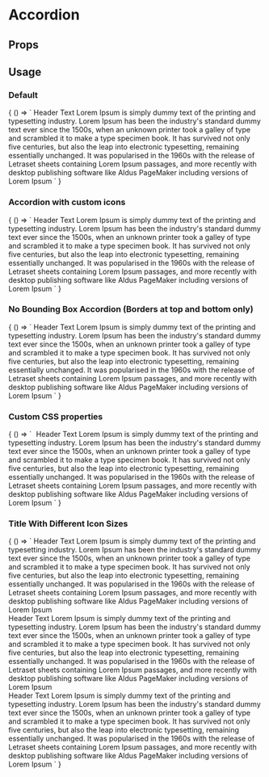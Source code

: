 
# Accordion

<Meta
  title='Accordion'
  component='fw-accordion'
/>

## Props 

<Props of="fw-accordion"/>

## Usage

### Default
<Preview>
  <Story name='Default'>
    {
      () => `<fw-accordion expanded="true">
              <fw-accordion-title>Header Text</fw-accordion-title>
              <fw-accordion-body>
                Lorem Ipsum is simply dummy text of the printing and typesetting industry. Lorem Ipsum has been the industry's standard dummy text ever since the 1500s, when an unknown printer took a galley of type and scrambled it to make a type specimen book. It has survived not only five centuries, but also the leap into electronic typesetting, remaining essentially unchanged. It was popularised in the 1960s with the release of Letraset sheets containing Lorem Ipsum passages, and more recently with desktop publishing software like Aldus PageMaker including versions of Lorem Ipsum
              </fw-accordion-body>
            </fw-accordion>`
    }
  </Story>
</Preview>

### Accordion with custom icons
<Preview>
  <Story name='Accordion with custom icons'>
    {
      () => `<fw-accordion expanded="true">
              <fw-accordion-title>
                <fw-icon
                  name='minus'
                  size="14"
                  slot="expanded-icon" ></fw-icon>
                <fw-icon
                  name='plus'
                  size="14"
                  slot="collapsed-icon" ></fw-icon>
                Header Text
              </fw-accordion-title>
              <fw-accordion-body>
                Lorem Ipsum is simply dummy text of the printing and typesetting industry. Lorem Ipsum has been the industry's standard dummy text ever since the 1500s, when an unknown printer took a galley of type and scrambled it to make a type specimen book. It has survived not only five centuries, but also the leap into electronic typesetting, remaining essentially unchanged. It was popularised in the 1960s with the release of Letraset sheets containing Lorem Ipsum passages, and more recently with desktop publishing software like Aldus PageMaker including versions of Lorem Ipsum
              </fw-accordion-body>
            </fw-accordion>`
    }
  </Story>
</Preview>

### No Bounding Box Accordion (Borders at top and bottom only)
<Preview>
  <Story name='No Bounding Box Accordion'>
    {
      () => `<fw-accordion type="no_bounding_box" expanded="true">
              <fw-accordion-title>Header Text</fw-accordion-title>
              <fw-accordion-body>
                Lorem Ipsum is simply dummy text of the printing and typesetting industry. Lorem Ipsum has been the industry's standard dummy text ever since the 1500s, when an unknown printer took a galley of type and scrambled it to make a type specimen book. It has survived not only five centuries, but also the leap into electronic typesetting, remaining essentially unchanged. It was popularised in the 1960s with the release of Letraset sheets containing Lorem Ipsum passages, and more recently with desktop publishing software like Aldus PageMaker including versions of Lorem Ipsum
              </fw-accordion-body>
            </fw-accordion>`
    }
  </Story>
</Preview>

### Custom CSS properties
<Preview>
  <Story name='Custom CSS properties'>
    {
      () => `<fw-accordion
    style="--fw-accordion-border: 1px solid #F5F7F9; --fw-accordion-box-shadow: 0px 1px 8px rgba(152, 152, 152, 0.13); --fw-accordion-border-radius: 4px;"
    expanded
  >
    <fw-accordion-title
      truncate-on-overflow="true"
      style="--fw-accordion-title-background-color: #F5F7F9; --fw-accordion-title-expanded-icon-color: #2C5CC5; --fw-accordion-title-collapsed-icon-color: #264966;"
    >
      <fw-icon name="rewards"></fw-icon>
      <span style="padding-left: 5px;">Header Text</span>
    </fw-accordion-title>
    <fw-accordion-body style="--fw-accordion-body-background-color: #FFFFFF">
      Lorem Ipsum is simply dummy text of the printing and typesetting industry.
      Lorem Ipsum has been the industry's standard dummy text ever since the
      1500s, when an unknown printer took a galley of type and scrambled it to
      make a type specimen book. It has survived not only five centuries, but also
      the leap into electronic typesetting, remaining essentially unchanged. It
      was popularised in the 1960s with the release of Letraset sheets containing
      Lorem Ipsum passages, and more recently with desktop publishing software
      like Aldus PageMaker including versions of Lorem Ipsum
    </fw-accordion-body>
  </fw-accordion>`
    }
  </Story>
</Preview>

### Title With Different Icon Sizes
<Preview>
  <Story name='Title With Different Icon Sizes'>
    {
      () => `<fw-accordion>
    <fw-accordion-title icon-size="small">Header Text</fw-accordion-title>
    <fw-accordion-body>
      Lorem Ipsum is simply dummy text of the printing and typesetting industry.
      Lorem Ipsum has been the industry's standard dummy text ever since the
      1500s, when an unknown printer took a galley of type and scrambled it to
      make a type specimen book. It has survived not only five centuries, but also
      the leap into electronic typesetting, remaining essentially unchanged. It
      was popularised in the 1960s with the release of Letraset sheets containing
      Lorem Ipsum passages, and more recently with desktop publishing software
      like Aldus PageMaker including versions of Lorem Ipsum
    </fw-accordion-body>
  </fw-accordion>
  <br />
  <fw-accordion>
    <fw-accordion-title>Header Text</fw-accordion-title>
    <fw-accordion-body>
      Lorem Ipsum is simply dummy text of the printing and typesetting industry.
      Lorem Ipsum has been the industry's standard dummy text ever since the
      1500s, when an unknown printer took a galley of type and scrambled it to
      make a type specimen book. It has survived not only five centuries, but also
      the leap into electronic typesetting, remaining essentially unchanged. It
      was popularised in the 1960s with the release of Letraset sheets containing
      Lorem Ipsum passages, and more recently with desktop publishing software
      like Aldus PageMaker including versions of Lorem Ipsum
    </fw-accordion-body>
  </fw-accordion>
  <br />
  <fw-accordion>
    <fw-accordion-title icon-size="large">Header Text</fw-accordion-title>
    <fw-accordion-body>
      Lorem Ipsum is simply dummy text of the printing and typesetting industry.
      Lorem Ipsum has been the industry's standard dummy text ever since the
      1500s, when an unknown printer took a galley of type and scrambled it to
      make a type specimen book. It has survived not only five centuries, but also
      the leap into electronic typesetting, remaining essentially unchanged. It
      was popularised in the 1960s with the release of Letraset sheets containing
      Lorem Ipsum passages, and more recently with desktop publishing software
      like Aldus PageMaker including versions of Lorem Ipsum
    </fw-accordion-body>
  </fw-accordion>`
    }
  </Story>
</Preview>